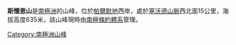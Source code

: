 {{coord|71|24|S|67|33|W|display=title}}

'''斯懷恩山'''是[[南極洲|南極洲]]的山峰，位於[[帕爾默地|帕爾默地]]西岸，處於[[塞沃德山脈|塞沃德山脈]]西北面15公里，海拔高度635米，該山峰現時由[[南極條約體系|南極條約體系]]管理。

{{Antarctica-geo-stub}}
[[Category:南極洲山峰|Category:南極洲山峰]]